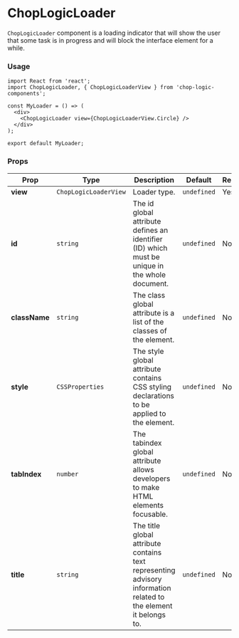 
<Meta of={ChopLogicLoaderStories} title='Loader' />

# ChopLogicLoader

`ChopLogicLoader` component is a loading indicator that will show the user that some task is in progress and will block the interface element for a while.

### Usage

```tsx
import React from 'react';
import ChopLogicLoader, { ChopLogicLoaderView } from 'chop-logic-components';

const MyLoader = () => (
  <div>
    <ChopLogicLoader view={ChopLogicLoaderView.Circle} />
  </div>
);

export default MyLoader;
```

### Props

| Prop          | Type                  | Description                                                                                                      | Default     | Required |
|---------------|-----------------------|------------------------------------------------------------------------------------------------------------------|-------------|----------|
| **view**      | `ChopLogicLoaderView` | Loader type.                                                                                                     | `undefined` | Yes      |
| **id**        | `string`              | The id global attribute defines an identifier (ID) which must be unique in the whole document.                   | `undefined` | No       |
| **className** | `string`              | The class global attribute is a list of the classes of the element.                                              | `undefined` | No       |
| **style**     | `CSSProperties`       | The style global attribute contains CSS styling declarations to be applied to the element.                       | `undefined` | No       |
| **tabIndex**  | `number`              | The tabindex global attribute allows developers to make HTML elements focusable.                                 | `undefined` | No       |
| **title**     | `string`              | The title global attribute contains text representing advisory information related to the element it belongs to. | `undefined` | No       |
